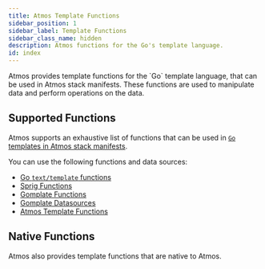 ```yaml
---
title: Atmos Template Functions
sidebar_position: 1
sidebar_label: Template Functions
sidebar_class_name: hidden
description: Atmos functions for the Go's template language.
id: index
---
```



<Intro>
    Atmos provides template functions for the `Go` template language, that can be used in Atmos stack manifests.
    These functions are used to manipulate data and perform operations on the data.
</Intro>

## Supported Functions

Atmos supports an exhaustive list of functions that can be used in [`Go` templates in Atmos stack manifests](/core-concepts/stacks/templates).

You can use the following functions and data sources:

 - [Go `text/template` functions](https://pkg.go.dev/text/template#hdr-Functions)
 - [Sprig Functions](https://masterminds.github.io/sprig/)
 - [Gomplate Functions](https://docs.gomplate.ca/functions/)
 - [Gomplate Datasources](https://docs.gomplate.ca/datasources/)
 - [Atmos Template Functions](/functions/template)

## Native Functions

Atmos also provides template functions that are native to Atmos.

<DocCardList/>
